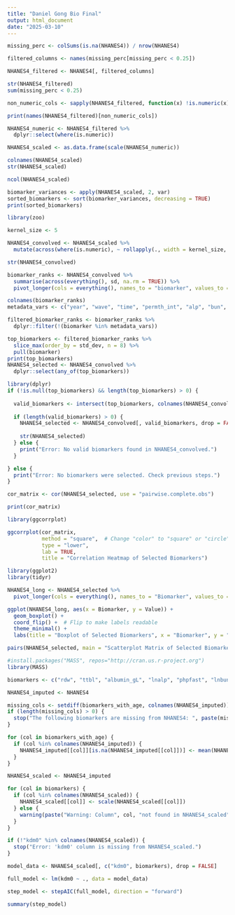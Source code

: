 ```yaml
---
title: "Daniel Gong Bio Final"
output: html_document
date: "2025-03-10"
---
```


```r
missing_perc <- colSums(is.na(NHANES4)) / nrow(NHANES4)

filtered_columns <- names(missing_perc[missing_perc < 0.25])

NHANES4_filtered <- NHANES4[, filtered_columns]

str(NHANES4_filtered)
sum(missing_perc < 0.25)
```
```r
non_numeric_cols <- sapply(NHANES4_filtered, function(x) !is.numeric(x))

print(names(NHANES4_filtered)[non_numeric_cols])

NHANES4_numeric <- NHANES4_filtered %>%
  dplyr::select(where(is.numeric)) 

NHANES4_scaled <- as.data.frame(scale(NHANES4_numeric))

colnames(NHANES4_scaled)
str(NHANES4_scaled)

ncol(NHANES4_scaled) 
```

```r
biomarker_variances <- apply(NHANES4_scaled, 2, var) 
sorted_biomarkers <- sort(biomarker_variances, decreasing = TRUE) 
print(sorted_biomarkers)
```

```r
library(zoo)

kernel_size <- 5  

NHANES4_convolved <- NHANES4_scaled %>%
  mutate(across(where(is.numeric), ~ rollapply(., width = kernel_size, FUN = mean, na.rm = TRUE, fill = "extend", align = "center")))

str(NHANES4_convolved)
```

```r
biomarker_ranks <- NHANES4_convolved %>%
  summarise(across(everything(), sd, na.rm = TRUE)) %>%
  pivot_longer(cols = everything(), names_to = "biomarker", values_to = "std_dev")

colnames(biomarker_ranks)
metadata_vars <- c("year", "wave", "time", "permth_int", "alp", "bun", "albumin", "health", "hba1c")

filtered_biomarker_ranks <- biomarker_ranks %>%
  dplyr::filter(!(biomarker %in% metadata_vars))

top_biomarkers <- filtered_biomarker_ranks %>%
  slice_max(order_by = std_dev, n = 8) %>%  
  pull(biomarker) 
print(top_biomarkers)
NHANES4_selected <- NHANES4_convolved %>%
  dplyr::select(any_of(top_biomarkers))  
```

```r
library(dplyr)
if (!is.null(top_biomarkers) && length(top_biomarkers) > 0) {
  
  valid_biomarkers <- intersect(top_biomarkers, colnames(NHANES4_convolved))
  
  if (length(valid_biomarkers) > 0) {
    NHANES4_selected <- NHANES4_convolved[, valid_biomarkers, drop = FALSE]  
    
    str(NHANES4_selected)
  } else {
    print("Error: No valid biomarkers found in NHANES4_convolved.")
  }

} else {
  print("Error: No biomarkers were selected. Check previous steps.")
}
```

```r
cor_matrix <- cor(NHANES4_selected, use = "pairwise.complete.obs")

print(cor_matrix)
```

```r
library(ggcorrplot)

ggcorrplot(cor_matrix, 
           method = "square",  # Change "color" to "square" or "circle"
           type = "lower", 
           lab = TRUE, 
           title = "Correlation Heatmap of Selected Biomarkers")
```

```r
library(ggplot2)
library(tidyr)

NHANES4_long <- NHANES4_selected %>%
  pivot_longer(cols = everything(), names_to = "Biomarker", values_to = "Value")

ggplot(NHANES4_long, aes(x = Biomarker, y = Value)) +
  geom_boxplot() +
  coord_flip() +  # Flip to make labels readable
  theme_minimal() +
  labs(title = "Boxplot of Selected Biomarkers", x = "Biomarker", y = "Value")
```

```r
pairs(NHANES4_selected, main = "Scatterplot Matrix of Selected Biomarkers")
```

```r
#install.packages("MASS", repos="http://cran.us.r-project.org")
library(MASS)

biomarkers <- c("rdw", "ttbl", "albumin_gL", "lnalp", "phpfast", "lnbun", "basopa", "totchol")

NHANES4_imputed <- NHANES4

missing_cols <- setdiff(biomarkers_with_age, colnames(NHANES4_imputed))
if (length(missing_cols) > 0) {
  stop("The following biomarkers are missing from NHANES4: ", paste(missing_cols, collapse = ", "))
}

for (col in biomarkers_with_age) {
  if (col %in% colnames(NHANES4_imputed)) {  
    NHANES4_imputed[[col]][is.na(NHANES4_imputed[[col]])] <- mean(NHANES4_imputed[[col]], na.rm = TRUE)
  }
}

NHANES4_scaled <- NHANES4_imputed

for (col in biomarkers) {
  if (col %in% colnames(NHANES4_scaled)) {
    NHANES4_scaled[[col]] <- scale(NHANES4_scaled[[col]])
  } else {
    warning(paste("Warning: Column", col, "not found in NHANES4_scaled"))
  }
}

if (!"kdm0" %in% colnames(NHANES4_scaled)) {
  stop("Error: 'kdm0' column is missing from NHANES4_scaled.")
}

model_data <- NHANES4_scaled[, c("kdm0", biomarkers), drop = FALSE]

full_model <- lm(kdm0 ~ ., data = model_data)

step_model <- stepAIC(full_model, direction = "forward")

summary(step_model)
```

